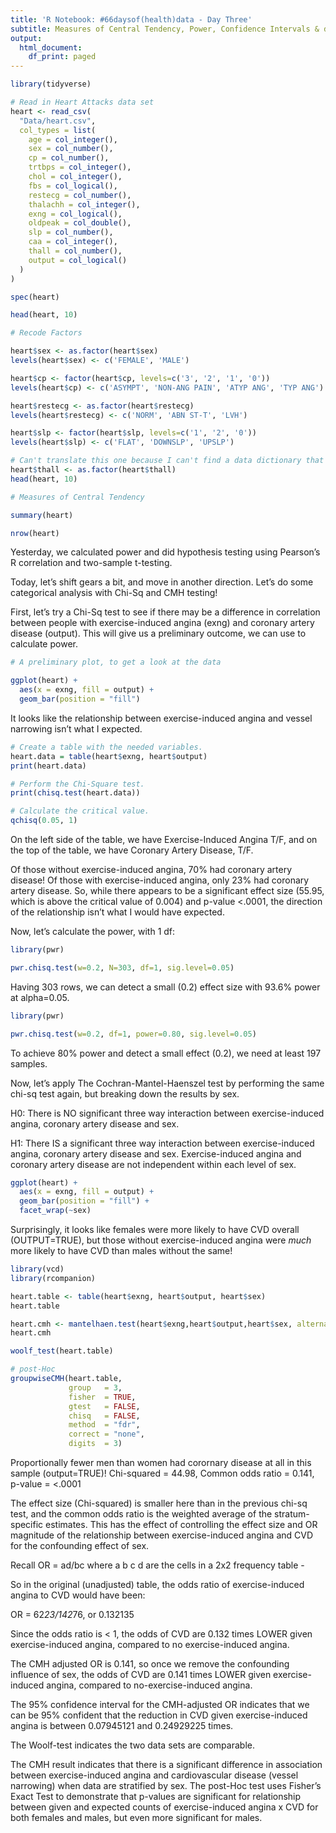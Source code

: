 ```yaml
---
title: 'R Notebook: #66daysof(health)data - Day Three'
subtitle: Measures of Central Tendency, Power, Confidence Intervals & doing Hypothesis Testing using the Cleveland Heart Attack Data
output:
  html_document:
    df_print: paged
---
```


```r
library(tidyverse)

# Read in Heart Attacks data set
heart <- read_csv(
  "Data/heart.csv", 
  col_types = list(
    age = col_integer(),
    sex = col_number(),
    cp = col_number(),
    trtbps = col_integer(),
    chol = col_integer(),
    fbs = col_logical(),
    restecg = col_number(),
    thalachh = col_integer(),
    exng = col_logical(),
    oldpeak = col_double(),
    slp = col_number(),
    caa = col_integer(),
    thall = col_number(),
    output = col_logical()
  )
)

spec(heart)
```
```r
head(heart, 10)
```

```r
# Recode Factors 

heart$sex <- as.factor(heart$sex)
levels(heart$sex) <- c('FEMALE', 'MALE')

heart$cp <- factor(heart$cp, levels=c('3', '2', '1', '0'))
levels(heart$cp) <- c('ASYMPT', 'NON-ANG PAIN', 'ATYP ANG', 'TYP ANG')

heart$restecg <- as.factor(heart$restecg)
levels(heart$restecg) <- c('NORM', 'ABN ST-T', 'LVH')

heart$slp <- factor(heart$slp, levels=c('1', '2', '0'))
levels(heart$slp) <- c('FLAT', 'DOWNSLP', 'UPSLP')

# Can't translate this one because I can't find a data dictionary that shows what these codes (0-3) mean
heart$thall <- as.factor(heart$thall)
head(heart, 10)

```

```r
# Measures of Central Tendency

summary(heart)
```
```r

nrow(heart)
```

Yesterday, we calculated power and did hypothesis testing using Pearson's R correlation and two-sample t-testing.  

Today, let's shift gears a bit, and move in another direction.  Let's do some categorical analysis with Chi-Sq and CMH testing!

First, let's try a Chi-Sq test to see if there may be a difference in correlation between people with exercise-induced angina (exng) and coronary artery disease (output).  This will give us a preliminary outcome, we can use to calculate power.

```r
# A preliminary plot, to get a look at the data

ggplot(heart) +
  aes(x = exng, fill = output) +
  geom_bar(position = "fill")


```
It looks like the relationship between exercise-induced angina and vessel narrowing isn't what I expected.

```r
# Create a table with the needed variables.
heart.data = table(heart$exng, heart$output) 
print(heart.data)

# Perform the Chi-Square test.
print(chisq.test(heart.data))

# Calculate the critical value.
qchisq(0.05, 1)

```

On the left side of the table, we have Exercise-Induced Angina T/F, and on the top of the table, we have Coronary Artery Disease, T/F.  

Of those without exercise-induced angina, 70% had coronary artery disease!  Of those with exercise-induced angina, only 23% had coronary artery disease.  So, while there appears to be a significant effect size (55.95, which is above the critical value of 0.004) and p-value <.0001, the direction of the relationship isn't what I would have expected.

Now, let's calculate the power, with 1 df:


```r
library(pwr)

pwr.chisq.test(w=0.2, N=303, df=1, sig.level=0.05)
```
Having 303 rows, we can detect a small (0.2) effect size with 93.6% power at alpha=0.05.

```r
library(pwr)

pwr.chisq.test(w=0.2, df=1, power=0.80, sig.level=0.05)
```
To achieve 80% power and detect a small effect (0.2), we need at least 197 samples.

Now, let's apply The Cochran-Mantel-Haenszel test by performing the same chi-sq test again, but breaking down the results by sex.

H0: There is NO significant three way interaction between exercise-induced angina, coronary artery disease and sex.

H1: There IS a significant three way interaction between exercise-induced angina, coronary artery disease and sex. Exercise-induced angina and coronary artery disease are not independent within each level of sex.

```r

ggplot(heart) +
  aes(x = exng, fill = output) +
  geom_bar(position = "fill") + 
  facet_wrap(~sex)

```
Surprisingly, it looks like females were more likely to have CVD overall (OUTPUT=TRUE), but those without exercise-induced angina were *much* more likely to have CVD than males without the same!

```r
library(vcd)
library(rcompanion)

heart.table <- table(heart$exng, heart$output, heart$sex)
heart.table

heart.cmh <- mantelhaen.test(heart$exng,heart$output,heart$sex, alternative = 'two.sided')
heart.cmh

woolf_test(heart.table)

# post-Hoc
groupwiseCMH(heart.table,
             group   = 3,
             fisher  = TRUE,
             gtest   = FALSE,
             chisq   = FALSE,
             method  = "fdr",
             correct = "none",
             digits  = 3)

```


Proportionally fewer men than women had corornary disease at all in this sample (output=TRUE)!
Chi-squared = 44.98, Common odds ratio = 0.141, p-value = <.0001

The effect size (Chi-squared) is smaller here than in the previous chi-sq test, and the common odds ratio is the weighted average of the stratum-specific estimates.  This has the effect of controlling the effect size and OR magnitude of the relationship between exercise-induced angina and CVD for the confounding effect of sex.  

Recall OR = ad/bc where a b c d are the cells in a 2x2 frequency table - 

So in the original (unadjusted) table, the odds ratio of exercise-induced angina to CVD would have been:

   OR = 62*23/142*76, or 0.132135
   
Since the odds ratio is < 1, the odds of CVD are 0.132 times LOWER given exercise-induced angina, compared to no exercise-induced angina.

The CMH adjusted OR is 0.141, so once we remove the confounding influence of sex, the odds of CVD are 0.141 times LOWER given exercise-induced angina, compared to no-exercise-induced angina.

The 95% confidence interval for the CMH-adjusted OR indicates that we can be 95% confident that the reduction in CVD given exercise-induced angina is between 0.07945121 and 0.24929225 times.  

The Woolf-test indicates the two data sets are comparable.

The CMH result indicates that there is a significant difference in association between exercise-induced angina and cardiovascular disease (vessel narrowing) when data are stratified by sex.  The post-Hoc test uses Fisher's Exact Test to demonstrate that p-values are significant for relationship between given and expected counts of exercise-induced angina x CVD for both females and males, but even more significant for males.




